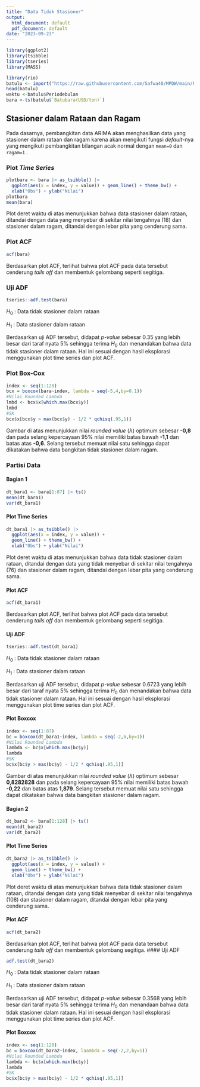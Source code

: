 ```yaml
---
title: "Data Tidak Stasioner"
output:
  html_document: default
  pdf_document: default
date: "2023-09-23"
---
```


```r
library(ggplot2)
library(tsibble)
library(tseries)
library(MASS)
```

```r
library(rio)
batulu <- import("https://raw.githubusercontent.com/Safwa40/MPDW/main/Pertemuan%201/Data1.csv")
head(batulu)
waktu <-batulu$Periodebulan
bara <-ts(batulu$`Batubara(USD/ton)`)
```

## Stasioner dalam Rataan dan Ragam

Pada dasarnya, pembangkitan data ARIMA akan menghasilkan data yang stasioner dalam rataan dan ragam karena akan mengikuti fungsi *default*-nya yang mengikuti pembangkitan bilangan acak normal dengan `mean=0` dan `ragam=1` .

### Plot *Time Series*

```r
plotbara <- bara |> as_tsibble() |>
  ggplot(aes(x = index, y = value)) + geom_line() + theme_bw() +
  xlab("Obs") + ylab("Nilai")
plotbara
mean(bara)
```

Plot deret waktu di atas menunjukkan bahwa data stasioner dalam rataan, ditandai dengan data yang menyebar di sekitar nilai tengahnya (18) dan stasioner dalam ragam, ditandai dengan lebar pita yang cenderung sama.

### Plot ACF

```r
acf(bara)
```

Berdasarkan plot ACF, terlihat bahwa plot ACF pada data tersebut cenderung *tails off* dan membentuk gelombang seperti segitiga.

### Uji ADF

```r
tseries::adf.test(bara)
```

$H_0$ : Data tidak stasioner dalam rataan

$H_1$ : Data stasioner dalam rataan

Berdasarkan uji ADF tersebut, didapat *p-value* sebesar 0.35 yang lebih besar dari taraf nyata 5% sehingga terima $H_0$ dan menandakan bahwa data tidak stasioner dalam rataan. Hal ini sesuai dengan hasil eksplorasi menggunakan plot time series dan plot ACF.

### Plot Box-Cox

```r
index <- seq(1:128)
bcx = boxcox(bara~index, lambda = seq(-5,4,by=0.1))
#Nilai Rounded Lambda
lmbd <- bcx$x[which.max(bcx$y)]
lmbd
#SK
bcx$x[bcx$y > max(bcx$y) - 1/2 * qchisq(.95,1)]
```

Gambar di atas menunjukkan nilai *rounded value* ($\lambda$) optimum sebesar **-0,8** dan pada selang kepercayaan 95% nilai memiliki batas bawah **-1,1** dan batas atas **-0,6**. Selang tersebut memuat nilai satu sehingga dapat dikatakan bahwa data bangkitan tidak stasioner dalam ragam.

### Partisi Data

#### Bagian 1

```r
dt_bara1 <- bara[1:87] |> ts()
mean(dt_bara1)
var(dt_bara1)
```

#### Plot Time Series

```r
dt_bara1 |> as_tsibble() |> 
  ggplot(aes(x = index, y = value)) +
  geom_line() + theme_bw() +
  xlab("Obs") + ylab("Nilai")
```

Plot deret waktu di atas menunjukkan bahwa data tidak stasioner dalam rataan, ditandai dengan data yang tidak menyebar di sekitar nilai tengahnya (76) dan stasioner dalam ragam, ditandai dengan lebar pita yang cenderung sama.

#### Plot ACF

```r
acf(dt_bara1)
```

Berdasarkan plot ACF, terlihat bahwa plot ACF pada data tersebut cenderung *tails off* dan membentuk gelombang seperti segitiga.

#### Uji ADF

```r
tseries::adf.test(dt_bara1)
```

$H_0$ : Data tidak stasioner dalam rataan

$H_1$ : Data stasioner dalam rataan

Berdasarkan uji ADF tersebut, didapat *p-value* sebesar 0.6723 yang lebih besar dari taraf nyata 5% sehingga terima $H_0$ dan menandakan bahwa data tidak stasioner dalam rataan. Hal ini sesuai dengan hasil eksplorasi menggunakan plot time series dan plot ACF.

#### Plot Boxcox

```r
index <- seq(1:87)
bc = boxcox(dt_bara1~index, lambda = seq(-2,6,by=1))
#Nilai Rounded Lambda
lambda <- bc$x[which.max(bc$y)]
lambda
#SK
bc$x[bc$y > max(bc$y) - 1/2 * qchisq(.95,1)]
```

Gambar di atas menunjukkan nilai *rounded value* ($\lambda$) optimum sebesar **0,8282828** dan pada selang kepercayaan 95% nilai memiliki batas bawah **-0,22** dan batas atas **1,879**. Selang tersebut memuat nilai satu sehingga dapat dikatakan bahwa data bangkitan stasioner dalam ragam.

#### Bagian 2

```r
dt_bara2 <- bara[1:128] |> ts()
mean(dt_bara2)
var(dt_bara2)
```

#### Plot Time Series

```r
dt_bara2 |> as_tsibble() |> 
  ggplot(aes(x = index, y = value)) +
  geom_line() + theme_bw() +
  xlab("Obs") + ylab("Nilai")
```

Plot deret waktu di atas menunjukkan bahwa data tidak stasioner dalam rataan, ditandai dengan data yang tidak menyebar di sekitar nilai tengahnya (108) dan stasioner dalam ragam, ditandai dengan lebar pita yang cenderung sama.

#### Plot ACF

```r
acf(dt_bara2)
```

Berdasarkan plot ACF, terlihat bahwa plot ACF pada data tersebut cenderung *tails off* dan membentuk gelombang segitiga.
#### Uji ADF

```r
adf.test(dt_bara2)
```

$H_0$ : Data tidak stasioner dalam rataan

$H_1$ : Data stasioner dalam rataan

Berdasarkan uji ADF tersebut, didapat *p-value* sebesar 0.3568 yang lebih besar dari taraf nyata 5% sehingga terima $H_0$ dan menandaan bahwa data tidak stasioner dalam rataan. Hal ini sesuai dengan hasil eksplorasi menggunakan plot time series dan plot ACF. 

#### Plot Boxcox

```r
index <- seq(1:128)
bc = boxcox(dt_bara2~index, laambda = seq(-2,2,by=1))
#Nilai Rounded Lambda
lambda <- bc$x[which.max(bc$y)]
lambda
#SK
bc$x[bc$y > max(bc$y) - 1/2 * qchisq(.95,1)]
```